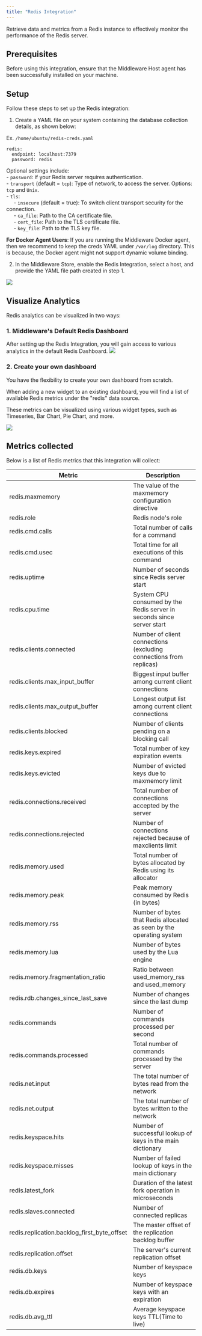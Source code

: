 ```yaml
---
title: "Redis Integration"
---
```

Retrieve data and metrics from a Redis instance to effectively monitor the performance of the Redis server.

## Prerequisites
Before using this integration, ensure that the Middleware Host agent has been successfully installed on your machine.

## Setup
Follow these steps to set up the Redis integration:
1. Create a YAML file on your system containing the database collection details, as shown below:

Ex. `/home/ubuntu/redis-creds.yaml`
```
redis:
  endpoint: localhost:7379
  password: redis
```

<Note>Optional settings include:<br />- `password`: if your Redis server requires authentication.<br />- `transport` (default = `tcp`): Type of network, to access the server. Options: `tcp` and `Unix`.<br />- `tls`:<br />&nbsp;&nbsp;&nbsp;&nbsp;&nbsp;- `insecure` (default = true): To switch client transport security for the connection.<br />&nbsp;&nbsp;&nbsp;&nbsp;&nbsp;- `ca_file`: Path to the CA certificate file.<br />&nbsp;&nbsp;&nbsp;&nbsp;&nbsp;- `cert_file`: Path to the TLS certificate file.<br />&nbsp;&nbsp;&nbsp;&nbsp;&nbsp;- `key_file`: Path to the TLS key file.</Note>

<Note><strong>For Docker Agent Users</strong>: If you are running the Middleware Docker agent, then we recommend to keep the creds YAML under `/var/log` directory. This is because, the Docker agent might not support dynamic volume binding.</Note>

2. In the Middleware Store, enable the Redis Integration, select a host, and provide the YAML file path created in step 1.
<img src="/images/integration/redis-store.png" />

## Visualize Analytics
Redis analytics can be visualized in two ways:

### 1. Middleware's Default Redis Dashboard
After setting up the Redis Integration, you will gain access to various analytics in the default Redis Dashboard.
<img src="/images/integration/redis-dashboard.png" />

### 2. Create your own dashboard
<p>You have the flexibility to create your own dashboard from scratch.</p>
<p>When adding a new widget to an existing dashboard, you will find a list of available Redis metrics under the "redis" data source.</p>
<p>These metrics can be visualized using various widget types, such as Timeseries, Bar Chart, Pie Chart, and more.</p>
<img src="/images/integration/redis-custom-graphs.png" />

## Metrics collected
Below is a list of Redis metrics that this integration will collect:

| Metric                                    | Description                                                                                       |
| ----------------------------------------- | ------------------------------------------------------------------------------------------------- |
| redis.maxmemory                           | The value of the maxmemory configuration directive                                               |
| redis.role                                | Redis node's role                                                                                 |
| redis.cmd.calls                           | Total number of calls for a command                                                               |
| redis.cmd.usec                            | Total time for all executions of this command                                                     |
| redis.uptime                              | Number of seconds since Redis server start                                                       |
| redis.cpu.time                            | System CPU consumed by the Redis server in seconds since server start                             |
| redis.clients.connected                   | Number of client connections (excluding connections from replicas)                               |
| redis.clients.max_input_buffer            | Biggest input buffer among current client connections                                            |
| redis.clients.max_output_buffer           | Longest output list among current client connections                                             |
| redis.clients.blocked                     | Number of clients pending on a blocking call                                                      |
| redis.keys.expired                        | Total number of key expiration events                                                            |
| redis.keys.evicted                        | Number of evicted keys due to maxmemory limit                                                    |
| redis.connections.received                | Total number of connections accepted by the server                                               |
| redis.connections.rejected                | Number of connections rejected because of maxclients limit                                       |
| redis.memory.used                         | Total number of bytes allocated by Redis using its allocator                                     |
| redis.memory.peak                         | Peak memory consumed by Redis (in bytes)                                                         |
| redis.memory.rss                          | Number of bytes that Redis allocated as seen by the operating system                             |
| redis.memory.lua                          | Number of bytes used by the Lua engine                                                            |
| redis.memory.fragmentation_ratio           | Ratio between used_memory_rss and used_memory                                                     |
| redis.rdb.changes_since_last_save         | Number of changes since the last dump                                                             |
| redis.commands                            | Number of commands processed per second                                                          |
| redis.commands.processed                  | Total number of commands processed by the server                                                 |
| redis.net.input                           | The total number of bytes read from the network                                                  |
| redis.net.output                          | The total number of bytes written to the network                                                 |
| redis.keyspace.hits                       | Number of successful lookup of keys in the main dictionary                                       |
| redis.keyspace.misses                     | Number of failed lookup of keys in the main dictionary                                           |
| redis.latest_fork                         | Duration of the latest fork operation in microseconds                                           |
| redis.slaves.connected                    | Number of connected replicas                                                                      |
| redis.replication.backlog_first_byte_offset | The master offset of the replication backlog buffer                                             |
| redis.replication.offset                  | The server's current replication offset                                                          |
| redis.db.keys                             | Number of keyspace keys                                                                            |
| redis.db.expires                          | Number of keyspace keys with an expiration                                                        |
| redis.db.avg_ttl                          | Average keyspace keys TTL(Time to live)                                                          |

